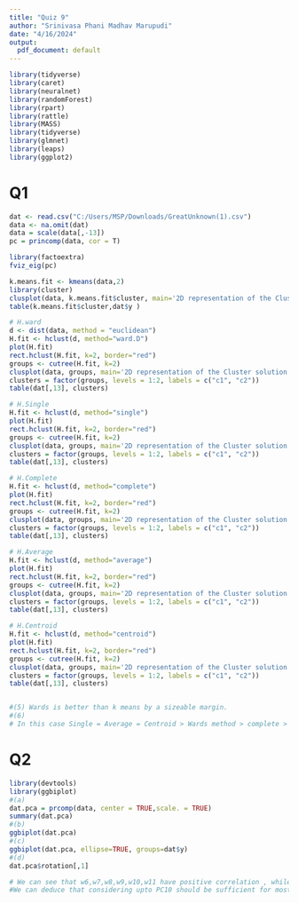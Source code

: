 ```yaml
---
title: "Quiz 9"
author: "Srinivasa Phani Madhav Marupudi"
date: "4/16/2024"
output:
  pdf_document: default
---
```


```r
library(tidyverse)
library(caret)
library(neuralnet)
library(randomForest)
library(rpart)
library(rattle)
library(MASS)
library(tidyverse)
library(glmnet)
library(leaps)
library(ggplot2)

```

# Q1 

```r

dat <- read.csv("C:/Users/MSP/Downloads/GreatUnknown(1).csv")
data <- na.omit(dat)
data = scale(data[,-13])
pc = princomp(data, cor = T)

library(factoextra)
fviz_eig(pc)

k.means.fit <- kmeans(data,2)
library(cluster)
clusplot(data, k.means.fit$cluster, main='2D representation of the Cluster solution',color=TRUE, shade=TRUE,labels=2, lines=0)
table(k.means.fit$cluster,dat$y )

# H.ward
d <- dist(data, method = "euclidean")
H.fit <- hclust(d, method="ward.D")
plot(H.fit)
rect.hclust(H.fit, k=2, border="red")
groups <- cutree(H.fit, k=2)
clusplot(data, groups, main='2D representation of the Cluster solution',color=TRUE, shade=TRUE,labels=2, lines=0)
clusters = factor(groups, levels = 1:2, labels = c("c1", "c2"))
table(dat[,13], clusters)

# H.Single
H.fit <- hclust(d, method="single")
plot(H.fit)
rect.hclust(H.fit, k=2, border="red")
groups <- cutree(H.fit, k=2)
clusplot(data, groups, main='2D representation of the Cluster solution',color=TRUE, shade=TRUE,labels=2, lines=0)
clusters = factor(groups, levels = 1:2, labels = c("c1", "c2"))
table(dat[,13], clusters)

# H.Complete
H.fit <- hclust(d, method="complete")
plot(H.fit)
rect.hclust(H.fit, k=2, border="red")
groups <- cutree(H.fit, k=2)
clusplot(data, groups, main='2D representation of the Cluster solution',color=TRUE, shade=TRUE,labels=2, lines=0)
clusters = factor(groups, levels = 1:2, labels = c("c1", "c2"))
table(dat[,13], clusters)

# H.Average
H.fit <- hclust(d, method="average")
plot(H.fit)
rect.hclust(H.fit, k=2, border="red")
groups <- cutree(H.fit, k=2)
clusplot(data, groups, main='2D representation of the Cluster solution',color=TRUE, shade=TRUE,labels=2, lines=0)
clusters = factor(groups, levels = 1:2, labels = c("c1", "c2"))
table(dat[,13], clusters)

# H.Centroid
H.fit <- hclust(d, method="centroid")
plot(H.fit)
rect.hclust(H.fit, k=2, border="red")
groups <- cutree(H.fit, k=2)
clusplot(data, groups, main='2D representation of the Cluster solution',color=TRUE, shade=TRUE,labels=2, lines=0)
clusters = factor(groups, levels = 1:2, labels = c("c1", "c2"))
table(dat[,13], clusters)


#(5) Wards is better than k means by a sizeable margin.
#(6)
# In this case Single = Average = Centroid > Wards method > complete > k-means in terms of accuracy and performance deduced from confusion matrix.   
```


# Q2 

```r
library(devtools)
library(ggbiplot)	 
#(a)
dat.pca = prcomp(data, center = TRUE,scale. = TRUE)
summary(dat.pca)
#(b)
ggbiplot(dat.pca)
#(c)
ggbiplot(dat.pca, ellipse=TRUE, groups=dat$y)
#(d)
dat.pca$rotation[,1]

# We can see that w6,w7,w8,w9,w10,w11 have positive correlation , while the rest have a negative correlation
#We can deduce that considering upto PC10 should be sufficient for most cases as they have a cumilative proportion of 88.19 %.
```